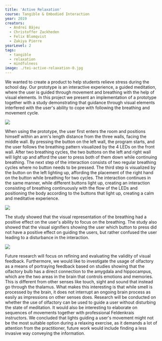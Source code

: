 ---
title: 'Active Relaxation'
course: Tangible & Embodied Interaction
year: 2019
creators:
  - Andrei Băjeu
  - Christoffer Zackheden
  - Felix Blomqvist
  - Zakiya Pierre
yearLevel: 2
tags:
  - tangible
  - relaxation
  - mindfulness
image: ./tei-active-relaxation-0.jpg
---

We wanted to create a product to help students relieve stress during the school day. Our prototype is an interactive experience, a guided meditation, where the user is guided through movement and breathing with the help of visual elements. In this project we present an implementation of a prototype together with a study demonstrating that guidance through visual elements interfered with the user's ability to cope with following the breathing and movement cycle.

![](./tei-active-relaxation-1.jpg)

When using the prototype, the user first enters the room and positions himself within an arm's length distance from the three walls, facing the middle wall. By pressing the button on the left wall, the program starts, and the user follows the breathing pattern visualized by the 4 LEDs on the front wall. After two breathing cycles, the two buttons on the left and right wall will light up and afford the user to press both of them down while continuing breathing. The next step of the interaction consists of two regular breathing cycles where no button needs to be pressed. The third step is visualized by the button on the left lighting up, affording the placement of the right hand on the button while breathing for two cycles. The interaction continues in the same manner, while different buttons light up, creating an interaction consisting of breathing continuously with the flow of the LEDs and positioning the body according to the buttons that light up, creating a calm and meditative experience.

![](./tei-active-relaxation-2.jpg)

The study showed that the visual representation of the breathing had a positive effect on the user's ability to focus on the breathing. The study also showed that the visual signifiers showing the user which button to press did not have a positive effect on guiding the users, but rather confused the user leading to a disturbance in the interaction.

![](./tei-active-relaxation-0.jpg)

Future research will focus on refining and evaluating the validity of visual feedback. Furthermore, we would like to investigate the usage of olfactory as a means of portraying feedback based on studies showing that the olfactory bulb has a direct connection to the amygdala and hippocampus, which are the two areas in the brain that controls emotions and memories. This is different from other senses like touch, sight and sound that instead go through the thalamus. What makes this interesting is that while smell is processed by the brain, it does not interrupt an ongoing brain process as easily as impressions on other senses does. Research will be conducted on whether the use of olfactory can be used to guide a user without disturbing the state of meditation. It would also be interesting to elaborate on sequences of movements together with professional Feldenkrais instructors. We concluded that lights guiding a user's movement might not be the most suitable option during a relaxing exercise, as it demands a lot of attention from the practitioner, future work would include finding a less invasive way conveying the information.